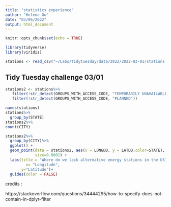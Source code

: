 ```yaml
---
title: "statistics experience"
author: "Helene Gu"
date: "03/06/2022"
output: html_document
---
```


```r
knitr::opts_chunk$set(echo = TRUE)
```
```r
library(tidyverse)
library(viridis)
```
```r
stations <- read_csv("~/Labs/tidytuesday/data/2022/2022-03-01/stations.csv")
```



## Tidy Tuesday challenge 03/01

```r
stations2 <- stations%>%
   filter(!str_detect(GROUPS_WITH_ACCESS_CODE, "TEMPORARILY UNAVAILABLE"))%>%
   filter(!str_detect(GROUPS_WITH_ACCESS_CODE, "PLANNED"))

```
```r
names(stations)
stations%>% 
  group_by(STATE)
stations2%>%
count(CITY)
```

```r
stations2%>%
  group_by(CITY)%>%
  ggplot() +
  geom_point(data = stations2, aes(x = LONGDD, y = LATDD,color=STATE),
             size=0.0001) +
  labs(title = "Where do we lack alternative energy stations in the US?",
         x= "Longitude",
       y="Latitude")+
  guides(color = FALSE)
```

credits : 

https://stackoverflow.com/questions/34444295/how-to-specify-does-not-contain-in-dplyr-filter
